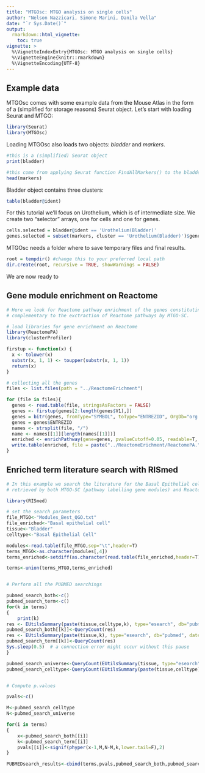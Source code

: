 ```yaml
---
title: "MTGOsc: MTGO analysis on single cells"
author: "Nelson Nazzicari, Simone Marini, Danila Vella"
date: "`r Sys.Date()`"
output: 
  rmarkdown::html_vignette:
    toc: true
vignette: >
  %\VignetteIndexEntry{MTGOsc: MTGO analysis on single cells}
  %\VignetteEngine{knitr::rmarkdown}
  %\VignetteEncoding{UTF-8}
---
```

<!-- 
PLEASE NOTE

This is a vignette and it's not rebuilt automatically with the package.
To do so please use the following command:

devtools::build_vignettes()

And *then* rebuild the package, so it updates the doc.
--> 

## Example data

MTGOsc comes with some example data from the Mouse Atlas in the form of a (simplified for storage reasons) Seurat object. Let's start with loading Seurat and MTGO:

```r
library(Seurat)
library(MTGOsc)
```

Loading MTGOsc also loads two objects: *bladder* and *markers*.

```r
#this is a (simplified) Seurat object
print(bladder)

#this come from applying Seurat function FindAllMarkers() to the bladder dataset
head(markers)
```

Bladder object contains three clusters:

```r
table(bladder@ident)
```

For this tutorial we'll focus on Urothelium, which is of intermediate size. We create two "selector" arrays, one for cells and one for genes.

```r
cells.selected = bladder@ident == 'Urothelium(Bladder)'
genes.selected = subset(markers, cluster == 'Urothelium(Bladder)')$gene
```

MTGOsc needs a folder where to save temporary files and final results.

```r
root = tempdir() #change this to your preferred local path
dir.create(root, recursive = TRUE, showWarnings = FALSE)
```

We are now ready to 

## Gene module enrichment on Reactome
```r
# Here we look for Reactome pathway enrichment of the genes constituting the thinned network. This procedure is
# complementary to the exctraction of Reactome pathways by MTGO-SC.

# load libraries for gene enrichment on Reactome
library(ReactomePA)
library(clusterProfiler)

firstup <- function(x) {
  x <- tolower(x)
  substr(x, 1, 1) <- toupper(substr(x, 1, 1))
  return(x)
}

# collecting all the genes 
files <- list.files(path = "../ReactomeErichment")

for (file in files){
  genes <- read.table(file, stringsAsFactors = FALSE)
  genes <- firstup(genes[2:length(genes$V1),])
  genes = bitr(genes, fromType="SYMBOL", toType="ENTREZID", OrgDb="org.Mm.eg.db")
  genes = genes$ENTREZID
  names <- strsplit(file, "/")
  name <- names[[1]][length(names[[1]])]
  enriched <- enrichPathway(gene=genes, pvalueCutoff=0.05, readable=T, organism = "mouse", pAdjustMethod = "BH")
  write.table(enriched, file = paste("../ReactomeErichment/ReactomePA.", name, sep = ""), row.names = FALSE, quote = FALSE, sep = ",")
}
```

## Enriched term literature search with RISmed

```r
# In this example we search the literature for the Basal Epithelial cell type and the pathway terms
# retrieved by both MTGO-SC (pathway labelling gene modules) and ReactomePA (pathways enriched for the whole basal epithelial gene network

library(RISmed)

# set the search parameters
file_MTGO<-"Modules_Best_QGO.txt"
file_enriched<-"Basal epithelial cell"
tissue<-"Bladder"
celltype<-"Basal Epithelial Cell"

modules<-read.table(file_MTGO,sep="\t",header=T)
terms_MTGO<-as.character(modules[,4])
terms_enriched<-setdiff(as.character(read.table(file_enriched,header=T)[,1]),NA)

terms<-union(terms_MTGO,terms_enriched)


# Perform all the PUBMED searchings

pubmed_search_both<-c()
pubmed_search_term<-c()
for(k in terms)
{
    print(k)
res <- EUtilsSummary(paste(tissue,celltype,k), type="esearch", db="pubmed", datetype='pdat', mindate=2000, maxdate=2019, retmax=500)
pubmed_search_both[[k]]<-QueryCount(res)
res <- EUtilsSummary(paste(tissue,k), type="esearch", db="pubmed", datetype='pdat', mindate=2000, maxdate=2019, retmax=500)
pubmed_search_term[[k]]<-QueryCount(res)
Sys.sleep(0.5)  # a connection error might occur without this pause
}

pubmed_search_universe<-QueryCount(EUtilsSummary(tissue, type="esearch", db="pubmed", datetype='pdat', mindate=2000, maxdate=2019, retmax=500))
pubmed_search_celltype<-QueryCount(EUtilsSummary(paste(tissue,celltype), type="esearch", db="pubmed", datetype='pdat', mindate=2000, maxdate=2019, retmax=500))


# Compute p.values

pvals<-c()

M<-pubmed_search_celltype
N<-pubmed_search_universe

for(i in terms)
{
    x<-pubmed_search_both[[i]]
    k<-pubmed_search_term[[i]]
    pvals[[i]]<-signif(phyper(x-1,M,N-M,k,lower.tail=F),2)
}

PUBMEDsearch_results<-cbind(terms,pvals,pubmed_search_both,pubmed_search_term,pubmed_search_celltype,pubmed_search_universe)
```












